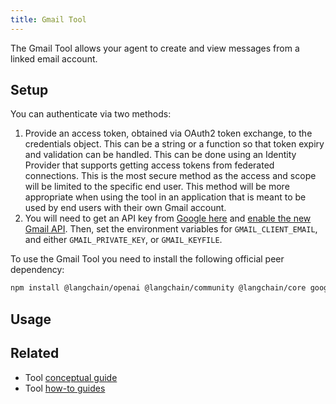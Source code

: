 ```yaml
---
title: Gmail Tool
---
```


The Gmail Tool allows your agent to create and view messages from a linked email account.

## Setup

You can authenticate via two methods:

1. Provide an access token, obtained via OAuth2 token exchange, to the credentials object.
   This can be a string or a function so that token expiry and validation can be handled.
   This can be done using an Identity Provider that supports getting access tokens from federated connections.
   This is the most secure method as the access and scope will be limited to the specific end user.
   This method will be more appropriate when using the tool in an application that is meant to be used by end
   users with their own Gmail account.
2. You will need to get an API key from [Google here](https://developers.google.com/gmail/api/guides)
   and [enable the new Gmail API](https://console.cloud.google.com/apis/library/gmail.googleapis.com).
   Then, set the environment variables for `GMAIL_CLIENT_EMAIL`, and either `GMAIL_PRIVATE_KEY`, or `GMAIL_KEYFILE`.

To use the Gmail Tool you need to install the following official peer dependency:


```bash npm
npm install @langchain/openai @langchain/community @langchain/core googleapis
```

## Usage


<Gmail />

## Related

- Tool [conceptual guide](/oss/concepts/tools)
- Tool [how-to guides](/oss/how-to/#tools)

